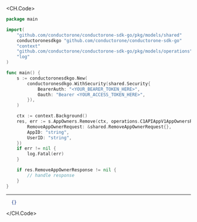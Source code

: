 
<CH.Code>
```go Remove.go
package main

import(
	"github.com/conductorone/conductorone-sdk-go/pkg/models/shared"
	conductoronesdkgo "github.com/conductorone/conductorone-sdk-go"
	"context"
	"github.com/conductorone/conductorone-sdk-go/pkg/models/operations"
	"log"
)

func main() {
    s := conductoronesdkgo.New(
        conductoronesdkgo.WithSecurity(shared.Security{
            BearerAuth: "<YOUR_BEARER_TOKEN_HERE>",
            Oauth: "Bearer <YOUR_ACCESS_TOKEN_HERE>",
        }),
    )

    ctx := context.Background()
    res, err := s.AppOwners.Remove(ctx, operations.C1APIAppV1AppOwnersRemoveRequest{
        RemoveAppOwnerRequest: &shared.RemoveAppOwnerRequest{},
        AppID: "string",
        UserID: "string",
    })
    if err != nil {
        log.Fatal(err)
    }

    if res.RemoveAppOwnerResponse != nil {
        // handle response
    }
}
```
---

```json Example Response
  {}
```
</CH.Code>
